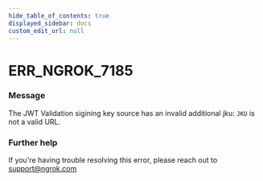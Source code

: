 ```yaml
---
hide_table_of_contents: true
displayed_sidebar: docs
custom_edit_url: null
---
```



# ERR_NGROK_7185

### Message

The JWT Validation sigining key source has an invalid additional jku: `JKU` is not a valid URL.

### Further help

If you're having trouble resolving this error, please reach out to [support@ngrok.com](mailto:support@ngrok.com?subject=Help%20with%20ERR_NGROK_7185)

<ErrorDetails error="err_ngrok_7185" />
